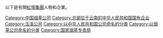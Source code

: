 以下是有關[[紅塔集團|紅塔集團]]人物和企業。

[[Category:中国烟草公司|Category:中国烟草公司]]
[[Category:总部位于云南的中华人民共和国国有企业‎|Category:总部位于云南的中华人民共和国国有企业‎]]
[[Category:玉溪公司|Category:玉溪公司]]
[[Category:以中华人民共和国公司命名的分类|Category:以中华人民共和国公司命名的分类]]
[[Category:以烟草公司命名的分类|Category:以烟草公司命名的分类]]
[[Category:国家烟草专卖局|Category:国家烟草专卖局]]